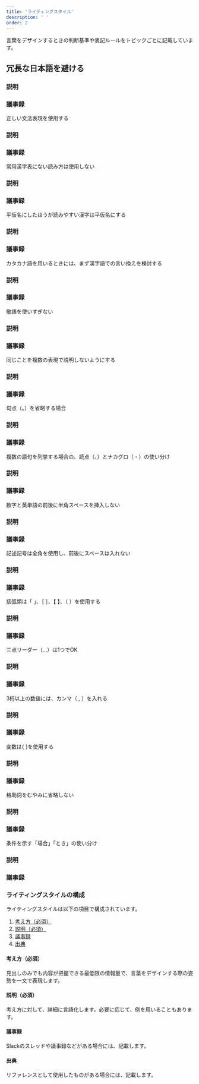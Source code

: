 ```yaml
---
title: 'ライティングスタイル'
description: ' '
order: 2
---
```


言葉をデザインするときの判断基準や表記ルールをトピックごとに記載しています。

## 冗長な日本語を避ける

### 説明

### 議事録

正しい文法表現を使用する

### 説明

### 議事録

常用漢字表にない読み方は使用しない

### 説明

### 議事録

平仮名にしたほうが読みやすい漢字は平仮名にする

### 説明

### 議事録

カタカナ語を用いるときには、まず漢字語での言い換えを検討する

### 説明

### 議事録

敬語を使いすぎない

### 説明

### 議事録

同じことを複数の表現で説明しないようにする

### 説明

### 議事録

句点（。）を省略する場合

### 説明

### 議事録

複数の語句を列挙する場合の、読点（、）とナカグロ（・）の使い分け

### 説明

### 議事録

数字と英単語の前後に半角スペースを挿入しない

### 説明

### 議事録

記述記号は全角を使用し、前後にスペースは入れない

### 説明

### 議事録

括弧類は「 」、［ ］、【 】、（ ）を使用する

### 説明

### 議事録

三点リーダー（…）は1つでOK

### 説明

### 議事録

3桁以上の数値には、カンマ（ , ）を入れる

### 説明

### 議事録

変数は{ }を使用する

### 説明

### 議事録

格助詞をむやみに省略しない

### 説明

### 議事録

条件を示す「場合」「とき」の使い分け

### 説明

### 議事録

### ライティングスタイルの構成
ライティングスタイルは以下の項目で構成されています。

1. [考え方（必須）](#h4-0)
2. [説明（必須）](#h4-1)
3. [議事録](#h4-2)
4. [出典](#h4-3)

#### 考え方（必須）
見出しのみでも内容が把握できる最低限の情報量で、言葉をデザインする際の姿勢を一文で表現します。

#### 説明（必須）
考え方に対して、詳細に言語化します。必要に応じて、例を用いることもあります。

#### 議事録
Slackのスレッドや議事録などがある場合には、記載します。

#### 出典
リファレンスとして使用したものがある場合には、記載します。

